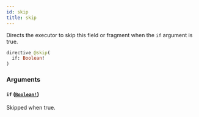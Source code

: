 ```yaml
---
id: skip
title: skip
---
```


Directs the executor to skip this field or fragment when the `if` argument is true.

```graphql
directive @skip(
  if: Boolean!
)
```

### Arguments

#### `if` ([`Boolean!`](/docs/partners/truework/scalars/boolean))

Skipped when true.
